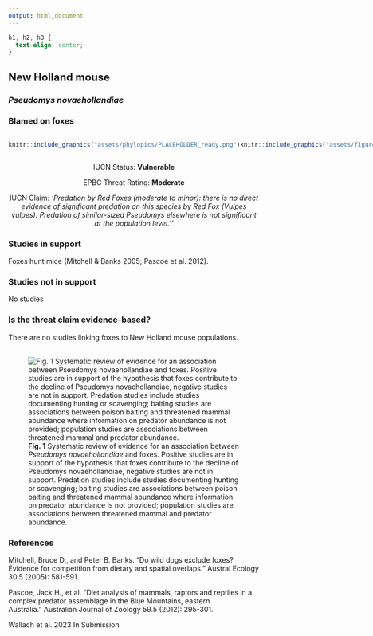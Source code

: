 ```yaml
---
output: html_document
---
```

```css
h1, h2, h3 {
  text-align: center;
}
```

## **New Holland mouse**
### *Pseudomys novaehollandiae*
### Blamed on foxes

:::: {style="display: flex;"}

::: {}
  ```r
  knitr::include_graphics("assets/phylopics/PLACEHOLDER_ready.png")
  ```
:::

::: {}

:::

::: {}
  ```r
  knitr::include_graphics("assets/figures/Map_Fox_Pseudomys novaehollandiae.png")
  ```
:::

::::
<center>
IUCN Status: **Vulnerable**

EPBC Threat Rating: **Moderate**

IUCN Claim: *'Predation by Red Foxes (moderate to minor): there is no direct evidence of significant predation on this species by Red Fox (Vulpes vulpes). Predation of similar-sized Pseudomys elsewhere is not significant at the population level.''*

</center>

### Studies in support

Foxes hunt mice (Mitchell & Banks 2005; Pascoe et al. 2012).

### Studies not in support

No studies

### Is the threat claim evidence-based?

There are no studies linking foxes to New Holland mouse populations.
<br>
<br>

![**Fig. 1**  Systematic review of evidence for an association between *Pseudomys novaehollandiae* and foxes. Positive studies are in support of the hypothesis that foxes contribute to the decline of Pseudomys novaehollandiae, negative studies are not in support. Predation studies include studies documenting hunting or scavenging; baiting studies are associations between poison baiting and threatened mammal abundance where information on predator abundance is not provided; population studies are associations between threatened mammal and predator abundance.](assets/figures/Main_Evidence_Fox_Pseudomys novaehollandiae.png)

### References

Mitchell, Bruce D., and Peter B. Banks. "Do wild dogs exclude foxes? Evidence for competition from dietary and spatial overlaps." Austral Ecology 30.5 (2005): 581-591.

Pascoe, Jack H., et al. "Diet analysis of mammals, raptors and reptiles in a complex predator assemblage in the Blue Mountains, eastern Australia." Australian Journal of Zoology 59.5 (2012): 295-301.

Wallach et al. 2023 In Submission


